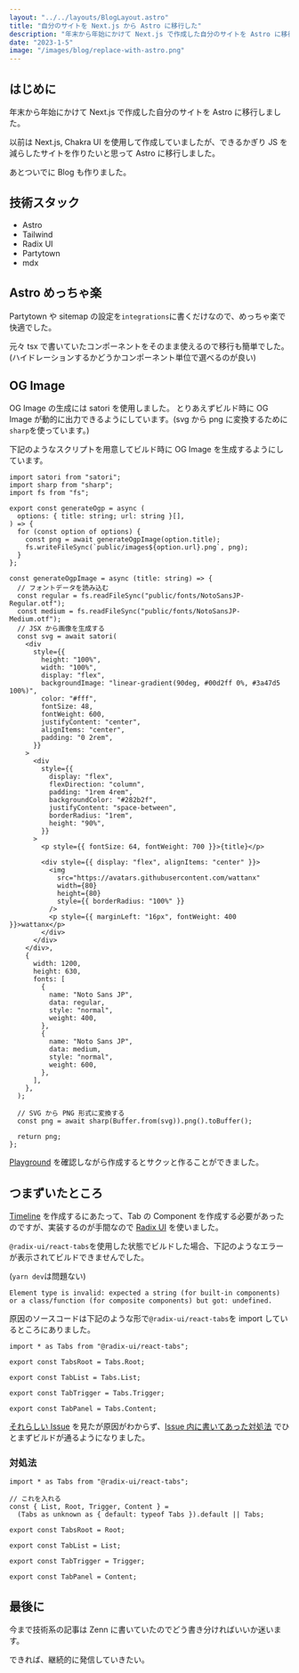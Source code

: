 ```yaml
---
layout: "../../layouts/BlogLayout.astro"
title: "自分のサイトを Next.js から Astro に移行した"
description: "年末から年始にかけて Next.js で作成した自分のサイトを Astro に移行した話"
date: "2023-1-5"
image: "/images/blog/replace-with-astro.png"
---
```



## はじめに

年末から年始にかけて Next.js で作成した自分のサイトを Astro に移行しました。

以前は Next.js, Chakra UI を使用して作成していましたが、できるかぎり JS を減らしたサイトを作りたいと思って Astro に移行しました。

あとついでに Blog も作りました。

## 技術スタック

- Astro
- Tailwind
- Radix UI
- Partytown
- mdx

## Astro めっちゃ楽

Partytown や sitemap の設定を`integrations`に書くだけなので、めっちゃ楽で快適でした。

元々 tsx で書いていたコンポーネントをそのまま使えるので移行も簡単でした。(ハイドレーションするかどうかコンポーネント単位で選べるのが良い)

## OG Image

OG Image の生成には satori を使用しました。
とりあえずビルド時に OG Image が動的に出力できるようにしています。(svg から png に変換するために `sharp`を使っています。)

<OG url="https://github.com/vercel/satori" />

下記のようなスクリプトを用意してビルド時に OG Image を生成するようにしています。

```tsx
import satori from "satori";
import sharp from "sharp";
import fs from "fs";

export const generateOgp = async (
  options: { title: string; url: string }[],
) => {
  for (const option of options) {
    const png = await generateOgpImage(option.title);
    fs.writeFileSync(`public/images${option.url}.png`, png);
  }
};

const generateOgpImage = async (title: string) => {
  // フォントデータを読み込む
  const regular = fs.readFileSync("public/fonts/NotoSansJP-Regular.otf");
  const medium = fs.readFileSync("public/fonts/NotoSansJP-Medium.otf");
  // JSX から画像を生成する
  const svg = await satori(
    <div
      style={{
        height: "100%",
        width: "100%",
        display: "flex",
        backgroundImage: "linear-gradient(90deg, #00d2ff 0%, #3a47d5 100%)",
        color: "#fff",
        fontSize: 48,
        fontWeight: 600,
        justifyContent: "center",
        alignItems: "center",
        padding: "0 2rem",
      }}
    >
      <div
        style={{
          display: "flex",
          flexDirection: "column",
          padding: "1rem 4rem",
          backgroundColor: "#282b2f",
          justifyContent: "space-between",
          borderRadius: "1rem",
          height: "90%",
        }}
      >
        <p style={{ fontSize: 64, fontWeight: 700 }}>{title}</p>

        <div style={{ display: "flex", alignItems: "center" }}>
          <img
            src="https://avatars.githubusercontent.com/wattanx"
            width={80}
            height={80}
            style={{ borderRadius: "100%" }}
          />
          <p style={{ marginLeft: "16px", fontWeight: 400 }}>wattanx</p>
        </div>
      </div>
    </div>,
    {
      width: 1200,
      height: 630,
      fonts: [
        {
          name: "Noto Sans JP",
          data: regular,
          style: "normal",
          weight: 400,
        },
        {
          name: "Noto Sans JP",
          data: medium,
          style: "normal",
          weight: 600,
        },
      ],
    },
  );

  // SVG から PNG 形式に変換する
  const png = await sharp(Buffer.from(svg)).png().toBuffer();

  return png;
};
```

[Playground](https://og-playground.vercel.app/) を確認しながら作成するとサクッと作ることができました。

## つまずいたところ

[Timeline](https://wattanx.dev/timeline) を作成するにあたって、Tab の Component を作成する必要があったのですが、実装するのが手間なので [Radix UI](https://www.radix-ui.com/) を使いました。

`@radix-ui/react-tabs`を使用した状態でビルドした場合、下記のようなエラーが表示されてビルドできませんでした。

(`yarn dev`は問題ない)

```
Element type is invalid: expected a string (for built-in components) or a class/function (for composite components) but got: undefined.
```

原因のソースコードは下記のような形で`@radix-ui/react-tabs`を import しているところにありました。

```tsx
import * as Tabs from "@radix-ui/react-tabs";

export const TabsRoot = Tabs.Root;

export const TabList = Tabs.List;

export const TabTrigger = Tabs.Trigger;

export const TabPanel = Tabs.Content;
```

[それらしい Issue](https://github.com/withastro/astro/issues/3174) を見たが原因がわからず、[Issue 内に書いてあった対処法](https://github.com/withastro/docs/blob/3868e68c32ad844fb2e95465bbf5b183bc2f0229/src/components/Header/Search.tsx#L10) でひとまずビルドが通るようになりました。

### 対処法

```tsx
import * as Tabs from "@radix-ui/react-tabs";

// これを入れる
const { List, Root, Trigger, Content } =
  (Tabs as unknown as { default: typeof Tabs }).default || Tabs;

export const TabsRoot = Root;

export const TabList = List;

export const TabTrigger = Trigger;

export const TabPanel = Content;
```

## 最後に

今まで技術系の記事は Zenn に書いていたのでどう書き分ければいいか迷います。

できれば、継続的に発信していきたい。
